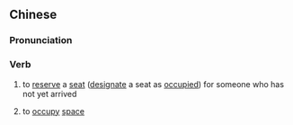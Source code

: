 ==Chinese==
{{zh-forms}}
{{wikipedia|lang=yue}}

===Pronunciation===
{{zh-pron
|c=baa3 wai6-2
|h=pfs=pa-vi;gd=ba4 vi4
|cat=v
}}

===Verb===
{{zh-verb}}

# {{lb|zh|Cantonese|Hakka}} to [[reserve]] a [[seat]] ([[designate]] a seat as [[occupied]]) for someone who has not yet arrived
# {{lb|zh|Hakka}} to [[occupy]] [[space]]

{{attention|zh|check Hakka definitions}}